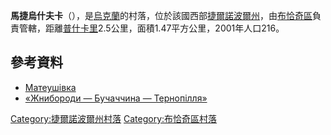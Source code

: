 {{coord|49|11|10|N|25|30|17|E|scale:30000|display=title}}

'''馬捷烏什夫卡'''（{{lang-uk|Матеушівка}}），是[[烏克蘭|烏克蘭]]的村落，位於該國西部[[捷爾諾波爾州|捷爾諾波爾州]]，由[[布恰奇區|布恰奇區]]負責管轄，距離[[普什卡里_(布恰奇區)|普什卡里]]2.5公里，面積1.47平方公里，2001年人口216。

==參考資料==
* [http://w1.c1.rada.gov.ua/pls/z7503/A005?rf7571=30614 Матеушівка]
* [http://zhnyborody.te.ua/ «Жнибороди — Бучаччина — Тернопілля»]

{{DEFAULTSORT:Матеушівка}}
[[Category:捷爾諾波爾州村落|Category:捷爾諾波爾州村落]]
[[Category:布恰奇區村落|Category:布恰奇區村落]]


{{Ternopil-geo-stub}}